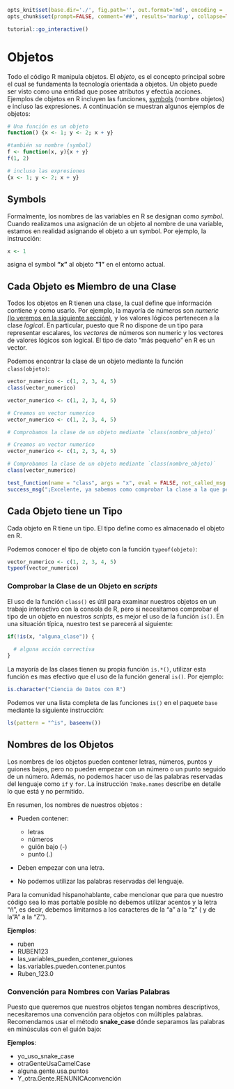 ```r
opts_knit$set(base.dir='./', fig.path='', out.format='md', encoding = 'UTF-8')
opts_chunk$set(prompt=FALSE, comment='##', results='markup', collapse=TRUE, echo=TRUE, eval=TRUE)
```



```r
tutorial::go_interactive()
```


# Objetos

Todo el código R manipula objetos. El _objeto_, es el concepto principal sobre el cual se fundamenta la tecnología orientada a objetos. Un objeto puede ser visto como una entidad que posee atributos y efectúa acciones. Ejemplos de objetos en R incluyen las funciones, [symbols](#symbols) (nombre objetos) e incluso las expresiones. A continuación se muestran algunos ejemplos de objetos:


```r
# Una función es un objeto
function() {x <- 1; y <- 2; x + y}

```


```r
#también su nombre (symbol)
f <- function(x, y){x + y}
f(1, 2)
```


```r
# incluso las expresiones 
{x <- 1; y <- 2; x + y}
```


## Symbols {#symbols}

Formalmente, los nombres de las variables en R se designan como _symbol_. Cuando realizamos una asignación de un objeto al nombre de una variable, estamos en realidad asignando el objeto a un symbol. Por ejemplo, la instrucción:


```r
x <- 1
```

asigna el symbol __"x"__ al objeto __"1"__ en el entorno actual.

## Cada Objeto es Miembro de una Clase {#clase}

Todos los objetos en R tienen una clase, la cual define que información contiene y como usarlo. Por ejemplo, la mayoría de números son _numeric_ [(lo veremos en la siguiente sección)](#numeric), y los valores lógicos pertenecen a la clase _logical_. En particular, puesto que R no dispone de un tipo para representar escalares, los _vectores_ de números son numeric y los vectores de valores lógicos son logical. El tipo de dato "más pequeño" en R es un vector.

Podemos encontrar la clase de un objeto mediante la función `class(objeto)`:


```r
vector_numerico <- c(1, 2, 3, 4, 5)
class(vector_numerico)
```

```r
vector_numerico <- c(1, 2, 3, 4, 5)
```

```r
# Creamos un vector numerico
vector_numerico <- c(1, 2, 3, 4, 5)

# Comprobamos la clase de un objeto mediante `class(nombre_objeto)`
```

```r
# Creamos un vector numerico
vector_numerico <- c(1, 2, 3, 4, 5)

# Comprobamos la clase de un objeto mediante `class(nombre_objeto)`
class(vector_numerico)
```

```r
test_function(name = "class", args = "x", eval = FALSE, not_called_msg = "Usa la función class() para conocer la clase de un objeto.", args_not_specified_msg = "Pasa a la función class() como primer argumento el objeto",incorrect_msg = "vector_numerico")
success_msg("¡Excelente, ya sabemos como comprobar la clase a la que pertenece un objeto!")
```

## Cada Objeto tiene un Tipo {#tipo}

Cada objeto en R tiene un tipo. El tipo define como es almacenado el objeto en R. 

Podemos conocer el tipo de objeto con la función `typeof(objeto)`:


```r
vector_numerico <- c(1, 2, 3, 4, 5)
typeof(vector_numerico)
```

### Comprobar la Clase de un Objeto en **_scripts_**

El uso de la función `class()` es útil para examinar nuestros objetos en un trabajo interactivo con la consola de R, pero si necesitamos comprobar el tipo de un objeto en nuestros _scripts_, es mejor el uso de la función `is()`. En una situación típica, nuestro test se parecerá al siguiente:



```r
if(!is(x, "alguna_clase")) {
  
  # alguna acción correctiva
}

```


La mayoría de las clases tienen su propia función `is.*()`, utilizar esta función es mas efectivo que el uso de la función general `is()`. Por ejemplo:


```r
is.character("Ciencia de Datos con R")
```

Podemos ver una lista completa de las funciones `is()` en el paquete `base` mediante la siguiente instrucción:


```r
ls(pattern = "^is", baseenv())
```


## Nombres de los Objetos {#nombres}

Los nombres de los objetos pueden contener letras, números, puntos y guiones bajos, pero no pueden empezar con un número o un punto seguido de un número. Además, no podemos hacer uso de las palabras reservadas del lenguaje como `if` y `for`. La instrucción `?make.names` describe en detalle lo que está y no permitido.

En resumen, los nombres de nuestros objetos :

 - Pueden contener: 
 
      - letras
      - números
      - guión bajo (-)
      - punto (.)
      
 - Deben empezar con una letra.
 - No podemos utilizar las palabras reservadas del lenguaje.

Para la comunidad hispanohablante, cabe mencionar que para que nuestro código sea lo mas portable posible no debemos utilizar acentos y la letra "ñ", es decir, debemos limitarnos a los caracteres de la "a" a la "z" ( y de la"A" a la "Z").

__Ejemplos__:

- ruben
- RUBEN123
- las_variables_pueden_contener_guiones
- las.variables.pueden.contener.puntos
- Ruben_123.0

### Convención para Nombres con Varias Palabras

Puesto que queremos que nuestros objetos tengan nombres descriptivos, necesitaremos una convención para objetos con múltiples palabras. Recomendamos usar el método __snake_case__ dónde separamos las palabras en minúsculas con el guión bajo:

__Ejemplos__:

- yo_uso_snake_case 
- otraGenteUsaCamelCase 
- alguna.gente.usa.puntos 
- Y_otra.Gente.RENUNICAconvención 

